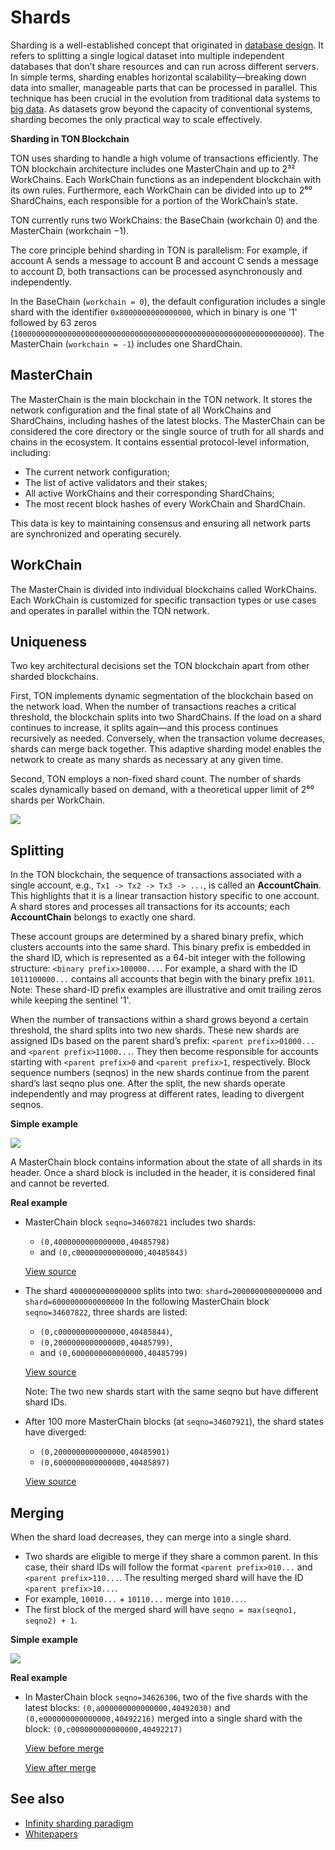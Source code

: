 
# Shards

Sharding is a well-established concept that originated in  [database design](https://en.wikipedia.org/wiki/Shard_\(database_architecture\)). It refers to splitting a single logical dataset into multiple independent databases that don’t share resources and can run across different servers.
In simple terms, sharding enables horizontal scalability—breaking down data into smaller, manageable parts that can be processed in parallel. This technique has been crucial in the evolution from traditional data systems to [big data](https://en.wikipedia.org/wiki/Big_data).
As datasets grow beyond the capacity of conventional systems, sharding becomes the only practical way to scale effectively.

**Sharding in TON Blockchain**

TON uses sharding to handle a high volume of transactions efficiently.
The TON blockchain architecture includes one MasterChain and up to 2³² WorkChains. Each WorkChain functions as an independent blockchain with its own rules. Furthermore, each WorkChain can be divided into up to 2⁶⁰ ShardChains, each responsible for a portion of the WorkChain’s state.

TON currently runs two WorkChains: the BaseChain (workchain 0) and the MasterChain (workchain −1).

The core principle behind sharding in TON is parallelism:
For example, if account A sends a message to account B and account C sends a message to account D, both transactions can be processed asynchronously and independently.

In the BaseChain (`workchain = 0`), the default configuration includes a single shard with the identifier `0x8000000000000000`, which in binary is one '1' followed by 63 zeros (`1000000000000000000000000000000000000000000000000000000000000000`).
The MasterChain (`workchain = -1`) includes one ShardChain.

## MasterChain

The MasterChain is the main blockchain in the TON network. It stores the network configuration and the final state of all WorkChains and ShardChains, including hashes of the latest blocks. The MasterChain can be considered the core directory or the single source of truth for all shards and chains in the ecosystem.
It contains essential protocol-level information, including:

- The current network configuration;
- The list of active validators and their stakes;
- All active WorkChains and their corresponding ShardChains;
- The most recent block hashes of every WorkChain and ShardChain.

This data is key to maintaining consensus and ensuring all network parts are synchronized and operating securely.

## WorkChain

The MasterChain is divided into individual blockchains called WorkChains. Each WorkChain is customized for specific transaction types or use cases and operates in parallel within the TON network.

## Uniqueness

Two key architectural decisions set the TON blockchain apart from other sharded blockchains.

First, TON implements dynamic segmentation of the blockchain based on the network load. When the number of transactions reaches a critical threshold, the blockchain splits into two ShardChains. If the load on a shard continues to increase, it splits again—and this process continues recursively as needed. Conversely, when the transaction volume decreases, shards can merge back together. This adaptive sharding model enables the network to create as many shards as necessary at any given time.

Second, TON employs a non-fixed shard count. The number of shards scales dynamically based on demand, with a theoretical upper limit of 2⁶⁰ shards per WorkChain.

![](/img/docs/blockchain-fundamentals/scheme.png)

## Splitting

In the TON blockchain, the sequence of transactions associated with a single account, e.g., `Tx1 -> Tx2 -> Tx3 -> ...`, is called an **AccountChain**. This highlights that it is a linear transaction history specific to one account. A shard stores and processes all transactions for its accounts; each **AccountChain** belongs to exactly one shard.

These account groups are determined by a shared binary prefix, which clusters accounts into the same shard. This binary prefix is embedded in the shard ID, which is represented as a 64-bit integer with the following structure: `<binary prefix>100000...`. For example, a shard with the ID `1011100000...` contains all accounts that begin with the binary prefix `1011`. Note: These shard-ID prefix examples are illustrative and omit trailing zeros while keeping the sentinel '1'.

When the number of transactions within a shard grows beyond a certain threshold, the shard splits into two new shards. These new shards are assigned IDs based on the parent shard’s prefix: `<parent prefix>01000...` and `<parent prefix>11000...`. They then become responsible for accounts starting with `<parent prefix>0` and `<parent prefix>1`, respectively. Block sequence numbers (seqnos) in the new shards continue from the parent shard’s last seqno plus one. After the split, the new shards operate independently and may progress at different rates, leading to divergent seqnos.

**Simple example**

![](/img/docs/blockchain-fundamentals/shardchains-split.png)

A MasterChain block contains information about the state of all shards in its header. Once a shard block is included in the header, it is considered final and cannot be reverted.

**Real example**

- MasterChain block `seqno=34607821` includes two shards:

  - `(0,4000000000000000,40485798)`
  - and `(0,c000000000000000,40485843)`

  [View source](https://toncenter.com/api/v2/shards?seqno=34607821)

- The shard `4000000000000000` splits into two:
  `shard=2000000000000000` and `shard=6000000000000000`
  In the following MasterChain block `seqno=34607822`, three shards are listed:

  - `(0,c000000000000000,40485844)`,
  - `(0,2000000000000000,40485799)`,
  - and `(0,6000000000000000,40485799)`

  [View source](https://toncenter.com/api/v2/shards?seqno=34607822)

  Note: The two new shards start with the same seqno but have different shard IDs.

- After 100 more MasterChain blocks (at `seqno=34607921`), the shard states have diverged:

  - `(0,2000000000000000,40485901)`
  - `(0,6000000000000000,40485897)`

  [View source](https://toncenter.com/api/v2/shards?seqno=34607921)

## Merging

When the shard load decreases, they can merge into a single shard.

- Two shards are eligible to merge if they share a common parent. In this case, their shard IDs will follow the format `<parent prefix>010...` and `<parent prefix>110...`. The resulting merged shard will have the ID `<parent prefix>10...`.
- For example, `10010...` + `10110...` merge into `1010...`.
- The first block of the merged shard will have `seqno = max(seqno1, seqno2) + 1`.

**Simple example**

![](/img/docs/blockchain-fundamentals/shardchains-merge.png)

**Real example**

- In MasterChain block `seqno=34626306`, two of the five shards with the latest blocks:
  `(0,a000000000000000,40492030)` and `(0,e000000000000000,40492216)`
  merged into a single shard with the block: `(0,c000000000000000,40492217)`

  [View before merge](https://toncenter.com/api/v2/shards?seqno=34626306)

  [View after merge](https://toncenter.com/api/v2/shards?seqno=34626307)

## See also

- [Infinity sharding paradigm](/v3/documentation/smart-contracts/shards/infinity-sharding-paradigm)
- [Whitepapers](/v3/documentation/whitepapers/overview)

<Feedback />
